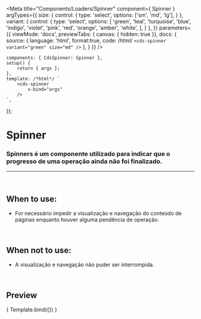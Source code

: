 
<Meta
	title="Components/Loaders/Spinner"
	component={ Spinner }
	argTypes={{
		size: {
			control: {
				type: 'select',
				options: ['sm', 'md', 'lg'],
			}
		},
		variant: {
			control: {
				type: 'select',
				options: [
					'green',
					'teal',
					'turquoise',
					'blue',
					'indigo',
					'violet',
					'pink',
					'red',
					'orange',
					'amber',
					'white',
				],
			}
		},
	}}
	parameters={{
		viewMode: 'docs',
		previewTabs: { canvas: { hidden: true }},
		docs: {
			source: {
				language: 'html',
				format:true,
				code: /*html*/ 
`<cds-spinner
	variant="green"
	size="md"
/>`
			},
		}
	}}
/>

	components: { CdsSpinner: Spinner },
	setup() {
		return { args };
	},
	template: /*html*/ `
		<cds-spinner
			v-bind="args"
		/>
	`,
});

# Spinner

### Spinners é um componente utilizado para indicar que o progresso de uma operação ainda não foi finalizado.
---
<br />

## When to use:
- For necessário impedir a visualização e navegação do conteúdo de páginas enquanto houver alguma pendência de operação.

<br />

## When not to use:
- A visualização e navegação não puder ser interrompida.

<br />

## Preview

<Canvas>
	<Story
		name="Spinner"
	>
		{ Template.bind({}) }
	</Story>
</Canvas>

<ArgsTable story="Spinner" />